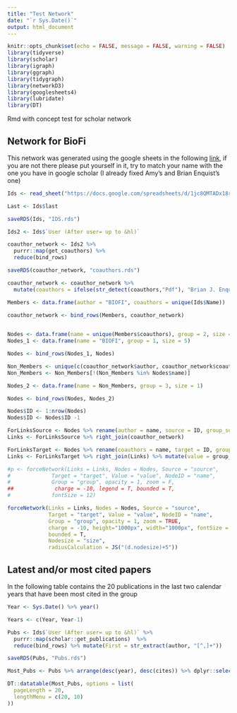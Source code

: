 ```yaml
---
title: "Test Network"
date: "`r Sys.Date()`"
output: html_document
---
```


```r
knitr::opts_chunk$set(echo = FALSE, message = FALSE, warning = FALSE)
library(tidyverse)
library(scholar)
library(igraph)
library(ggraph)
library(tidygraph)
library(networkD3)
library(googlesheets4)
library(lubridate)
library(DT)
```


Rmd with concept test for scholar network


## Network for BioFi

This network was generated using the google sheets in the following [link](https://docs.google.com/spreadsheets/d/1jc8QMTADx18r_l_FZqVrGMaoOb3nIqXyYiGaHk1MvvQ/edit?usp=sharing), if you are not there please put yourself in it, try to match your name with the one you have in google scholar (I already fixed Amy's and Brian Enquist's one)

```r
Ids <- read_sheet("https://docs.google.com/spreadsheets/d/1jc8QMTADx18r_l_FZqVrGMaoOb3nIqXyYiGaHk1MvvQ") %>% mutate(last = stringr::word(Name, -1))

Last <- Ids$last

saveRDS(Ids, "IDS.rds")

Ids2 <- Ids$`User (After user= up to &hl)`

coauthor_network <- Ids2 %>% 
  purrr::map(get_coauthors) %>% 
  reduce(bind_rows)

saveRDS(coauthor_network, "coauthors.rds")
```


```r
coauthor_network <- coauthor_network %>% 
  mutate(coauthors = ifelse(str_detect(coauthors,"Pdf"), "Brian J. Enquist", coauthors), author = ifelse(str_detect(author,"Pdf"), "Brian J. Enquist", author)) %>% dplyr::filter(!str_detect(author, "Sort By"),!str_detect(coauthors, "Sort By"))

Members <- data.frame(author = "BIOFI", coauthors = unique(Ids$Name))
  
coauthor_network <- bind_rows(Members, coauthor_network)


Nodes <- data.frame(name = unique(Members$coauthors), group = 2, size = 3)
Nodes_1 <- data.frame(name = "BIOFI", group = 1, size = 5)

Nodes <- bind_rows(Nodes_1, Nodes)

Non_Members <- unique(c(coauthor_network$author, coauthor_network$coauthors))
Non_Members <- Non_Members[!(Non_Members %in% Nodes$name)]

Nodes_2 <- data.frame(name = Non_Members, group = 3, size = 1)

Nodes <- bind_rows(Nodes, Nodes_2)

Nodes$ID <- 1:nrow(Nodes)
Nodes$ID <- Nodes$ID -1

ForLinksSource <- Nodes %>% rename(author = name, source = ID, group_source = group) %>% dplyr::select(-size)
Links <- ForLinksSource %>% right_join(coauthor_network)

ForLinksTarget <- Nodes %>% rename(coauthors = name, target = ID, group_target = group)
Links <- ForLinksTarget %>% right_join(Links) %>% mutate(value = group_source + group_target) %>% select(source, target, value)

#p <- forceNetwork(Links = Links, Nodes = Nodes, Source = "source",
#             Target = "target", Value = "value", NodeID = "name",
#             Group = "group", opacity = 1, zoom = F,
##             charge = -10, legend = T, bounded = T,
#             fontSize = 12)
```

```r
forceNetwork(Links = Links, Nodes = Nodes, Source = "source",
             Target = "target", Value = "value", NodeID = "name",
             Group = "group", opacity = 1, zoom = TRUE,
             charge = -10, height="1000px", width="1000px", fontSize = 12, 
             bounded = T,
             Nodesize = "size",
             radiusCalculation = JS("(d.nodesize)+5"))
```


## Latest and/or most cited papers

In the following table contains the 20 publications in the last two calendar years that have been most cited in the group

```r

Year <- Sys.Date() %>% year()

Years <- c(Year, Year-1)

Pubs <- Ids$`User (After user= up to &hl)` %>% 
  purrr::map(scholar::get_publications)  %>% 
  reduce(bind_rows) %>% mutate(First = str_extract(author, "[^,]+"))

saveRDS(Pubs, "Pubs.rds")

Most_Pubs <- Pubs %>% arrange(desc(year), desc(cites)) %>% dplyr::select(-cid, -pubid) %>% dplyr::filter(year %in% Years, str_detect(First, paste(Last,collapse = "|"))) %>% mutate(journal = str_to_title(journal)) %>% distinct() %>% slice_max(order_by = cites, n = 20)

DT::datatable(Most_Pubs, options = list(
  pageLength = 20,
  lengthMenu = c(20, 10)
))
```

